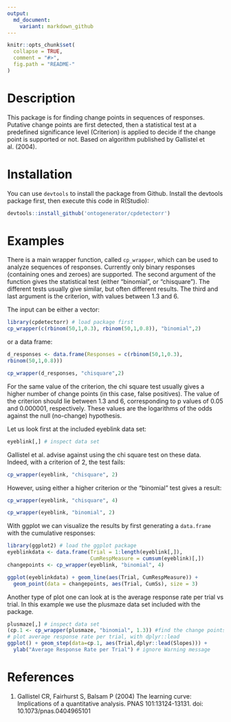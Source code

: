 ```yaml
---
output:
  md_document:
    variant: markdown_github
---
```



```r
knitr::opts_chunk$set(
  collapse = TRUE,
  comment = "#>",
  fig.path = "README-"
)
```

# Description

This package is for finding change points in sequences of responses. Putative change
points are first detected, then a statistical test at a predefined significance
level (Criterion) is applied to decide if the change point is supported or not.
Based on algorithm published by Gallistel et al. (2004).

# Installation

You can use `devtools` to install the package from Github. Install the devtools package first, then execute this code in R(Studio):

```r
devtools::install_github('ontogenerator/cpdetectorr')
```

# Examples

There is a main wrapper function, called `cp_wrapper`, which can be used to analyze
sequences of responses. Currently only binary responses (containing ones and zeroes)
are supported. The second argument of the function gives the statistical test (either
"binomial", or "chisquare"). The different tests usually give similar, but often different results. The third and last argument is the criterion, with values
between 1.3 and 6.

The input can be either a vector:

```r
library(cpdetectorr) # load package first
cp_wrapper(c(rbinom(50,1,0.3), rbinom(50,1,0.8)), "binomial",2)
```

or a data frame:

```r
d_responses <- data.frame(Responses = c(rbinom(50,1,0.3),
rbinom(50,1,0.8)))

cp_wrapper(d_responses, "chisquare",2)
```

For the same value of the criterion, the chi square test usually gives a higher number of change points (in this case, false positives). The value of the criterion should lie between 1.3 and 6, corresponding to p values of 0.05 and 0.000001, respectively. These values are the logarithms of the odds against the null (no-change) hypothesis.

Let us look first at the included eyeblink data set:
```r
eyeblink[,] # inspect data set
```

Gallistel et al. advise against using the chi square test on these data. Indeed, with a criterion of 2, the test fails:
```r
cp_wrapper(eyeblink, "chisquare", 2)
```

However, using either a higher criterion or the "binomial" test gives a result:
```r
cp_wrapper(eyeblink, "chisquare", 4)

cp_wrapper(eyeblink, "binomial", 2)
```

With ggplot we can visualize the results by first generating a `data.frame` with the cumulative responses:
```r
library(ggplot2) # load the ggplot package
eyeblinkdata <- data.frame(Trial = 1:length(eyeblink[,]),
                           CumRespMeasure = cumsum(eyeblink)[,])
changepoints <- cp_wrapper(eyeblink, "binomial", 4)

ggplot(eyeblinkdata) + geom_line(aes(Trial, CumRespMeasure)) +
  geom_point(data = changepoints, aes(Trial, CumSs), size = 3)

```

Another type of plot one can look at is the average response rate per trial vs trial.
In this example we use the plusmaze data set included with the package.

```r
plusmaze[,] # inspect data set
(cp.1 <- cp_wrapper(plusmaze, "binomial", 1.3)) #find the change points
# plot average response rate per trial, with dplyr::lead
ggplot() + geom_step(data=cp.1, aes(Trial,dplyr::lead(Slopes))) +
  ylab("Average Response Rate per Trial") # ignore Warning message
```



# References
1. Gallistel CR, Fairhurst S, Balsam P (2004) The learning curve:
  Implications of a quantitative analysis. PNAS 101:13124-13131. doi: 10.1073/pnas.0404965101
